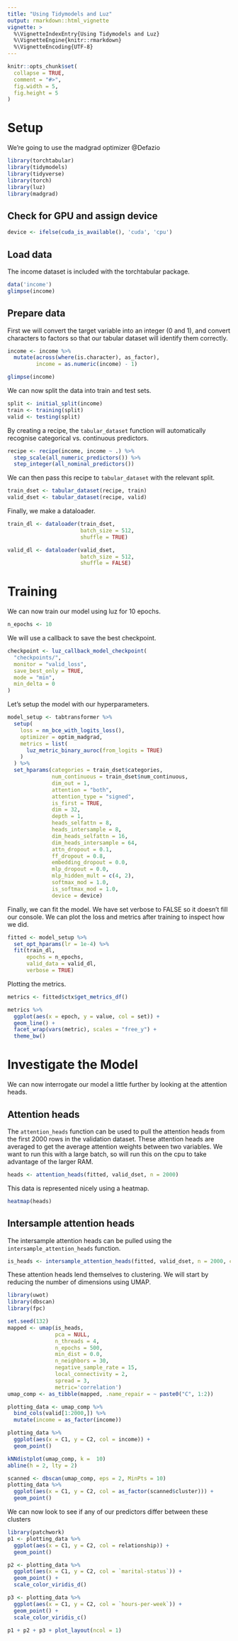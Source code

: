 ```yaml
---
title: "Using Tidymodels and Luz"
output: rmarkdown::html_vignette
vignette: >
  %\VignetteIndexEntry{Using Tidymodels and Luz}
  %\VignetteEngine{knitr::rmarkdown}
  %\VignetteEncoding{UTF-8}
---
```


```r
knitr::opts_chunk$set(
  collapse = TRUE,
  comment = "#>",
  fig.width = 5,
  fig.height = 5
)
```

# Setup

We're going to use the madgrad optimizer @Defazio

```r
library(torchtabular)
library(tidymodels)
library(tidyverse)
library(torch)
library(luz)
library(madgrad)
```

## Check for GPU and assign device

```r
device <- ifelse(cuda_is_available(), 'cuda', 'cpu')
```

## Load data

The income dataset is included with the torchtabular package.

```r
data('income')
glimpse(income)
```

## Prepare data

First we will convert the target variable into an integer (0 and 1), and convert characters to factors so that our tabular dataset will identify them correctly.

```r
income <- income %>%
  mutate(across(where(is.character), as_factor),
         income = as.numeric(income) - 1)

glimpse(income)
```

We can now split the data into train and test sets.

```r
split <- initial_split(income)
train <- training(split)
valid <- testing(split)
```

By creating a recipe, the `tabular_dataset` function will automatically recognise categorical vs. continuous predictors.

```r
recipe <- recipe(income, income ~ .) %>%
  step_scale(all_numeric_predictors()) %>%
  step_integer(all_nominal_predictors())
```

We can then pass this recipe to `tabular_dataset` with the relevant split.

```r
train_dset <- tabular_dataset(recipe, train)
valid_dset <- tabular_dataset(recipe, valid)
```

Finally, we make a dataloader.

```r
train_dl <- dataloader(train_dset,
                       batch_size = 512,
                       shuffle = TRUE)

valid_dl <- dataloader(valid_dset,
                       batch_size = 512,
                       shuffle = FALSE)
```

# Training

We can now train our model using luz for 10 epochs.

```r
n_epochs <- 10
```

We will use a callback to save the best checkpoint.

```r
checkpoint <- luz_callback_model_checkpoint(
  "checkpoints/",
  monitor = "valid_loss",
  save_best_only = TRUE,
  mode = "min",
  min_delta = 0
)
```

Let's setup the model with our hyperparameters.

```r
model_setup <- tabtransformer %>%
  setup(
    loss = nn_bce_with_logits_loss(),
    optimizer = optim_madgrad,
    metrics = list(
      luz_metric_binary_auroc(from_logits = TRUE)
    )
  ) %>%
  set_hparams(categories = train_dset$categories,
              num_continuous = train_dset$num_continuous,
              dim_out = 1,
              attention = "both",
              attention_type = "signed",
              is_first = TRUE,
              dim = 32,
              depth = 1,
              heads_selfattn = 8,
              heads_intersample = 8,
              dim_heads_selfattn = 16,
              dim_heads_intersample = 64,
              attn_dropout = 0.1,
              ff_dropout = 0.8,
              embedding_dropout = 0.0,
              mlp_dropout = 0.0,
              mlp_hidden_mult = c(4, 2),
              softmax_mod = 1.0,
              is_softmax_mod = 1.0,
              device = device)
```

Finally, we can fit the model. We have set verbose to FALSE so it doesn't fill our console. We can plot the loss and metrics after training to inspect how we did.



```r
fitted <- model_setup %>% 
  set_opt_hparams(lr = 1e-4) %>% 
  fit(train_dl,
      epochs = n_epochs,
      valid_data = valid_dl,
      verbose = TRUE)
```

Plotting the metrics.

```r
metrics <- fitted$ctx$get_metrics_df()

metrics %>% 
  ggplot(aes(x = epoch, y = value, col = set)) + 
  geom_line() + 
  facet_wrap(vars(metric), scales = "free_y") +
  theme_bw()
```

# Investigate the Model

We can now interrogate our model a little further by looking at the attention heads.

## Attention heads

The `attention_heads` function can be used to pull the attention heads from the first 2000 rows in the validation dataset. These attention heads are averaged to get the average attention weights between two variables. We want to run this with a large batch, so will run this on the cpu to take advantage of the larger RAM.

```r
heads <- attention_heads(fitted, valid_dset, n = 2000)
```

This data is represented nicely using a heatmap.

```r
heatmap(heads)
```

## Intersample attention heads

The intersample attention heads can be pulled using the `intersample_attention_heads` function.

```r
is_heads <- intersample_attention_heads(fitted, valid_dset, n = 2000, cut = 0.00)
```

These attention heads lend themselves to clustering. We will start by reducing the number of dimensions using UMAP.

```r
library(uwot)
library(dbscan)
library(fpc)

set.seed(132)
mapped <- umap(is_heads, 
               pca = NULL, 
               n_threads = 4, 
               n_epochs = 500,
               min_dist = 0.0,
               n_neighbors = 30,
               negative_sample_rate = 15,
               local_connectivity = 2,
               spread = 3,
               metric='correlation')
umap_comp <- as_tibble(mapped, .name_repair = ~ paste0("C", 1:2))

plotting_data <- umap_comp %>% 
  bind_cols(valid[1:2000,]) %>% 
  mutate(income = as_factor(income))

plotting_data %>% 
  ggplot(aes(x = C1, y = C2, col = income)) +
  geom_point()
```

```r
kNNdistplot(umap_comp, k =  10)
abline(h = 2, lty = 2)
```

```r
scanned <- dbscan(umap_comp, eps = 2, MinPts = 10)
plotting_data %>% 
  ggplot(aes(x = C1, y = C2, col = as_factor(scanned$cluster))) +
  geom_point()
```

We can now look to see if any of our predictors differ between these clusters

```r
library(patchwork)
p1 <- plotting_data %>% 
  ggplot(aes(x = C1, y = C2, col = relationship)) +
  geom_point()

p2 <- plotting_data %>% 
  ggplot(aes(x = C1, y = C2, col = `marital-status`)) +
  geom_point() +
  scale_color_viridis_d()

p3 <- plotting_data %>% 
  ggplot(aes(x = C1, y = C2, col = `hours-per-week`)) +
  geom_point() +
  scale_color_viridis_c()

p1 + p2 + p3 + plot_layout(ncol = 1)
```
